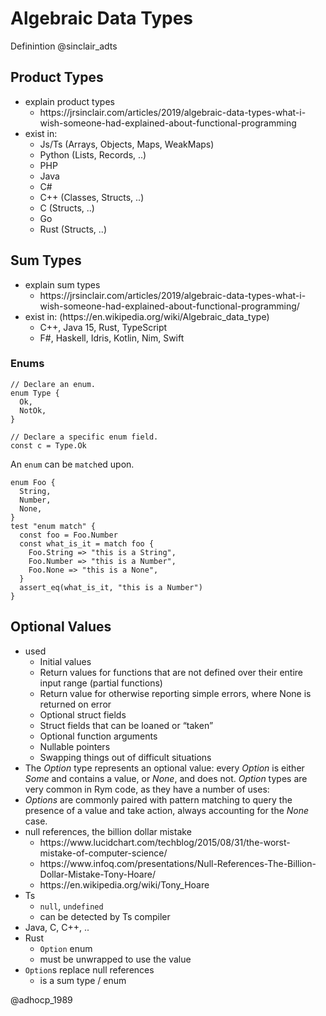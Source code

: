 # Algebraic Data Types {#sec-algebraic-data-types}

Definintion
@sinclair_adts

## Product Types

* explain product types
  * https://jrsinclair.com/articles/2019/algebraic-data-types-what-i-wish-someone-had-explained-about-functional-programming

* exist in:
  * Js/Ts (Arrays, Objects, Maps, WeakMaps)
  * Python (Lists, Records, ..)
  * PHP
  * Java
  * C#
  * C++ (Classes, Structs, ..)
  * C (Structs, ..)
  * Go
  * Rust (Structs, ..)

## Sum Types

* explain sum types
  * https://jrsinclair.com/articles/2019/algebraic-data-types-what-i-wish-someone-had-explained-about-functional-programming/

* exist in: (https://en.wikipedia.org/wiki/Algebraic_data_type)
  * C++, Java 15, Rust, TypeScript
  * F#, Haskell, Idris, Kotlin, Nim, Swift

### Enums {#sec-enum}

```rym
// Declare an enum.
enum Type {
  Ok,
  NotOk,
}

// Declare a specific enum field.
const c = Type.Ok
```

An `enum` can be `match`ed upon.

```rym
enum Foo {
  String,
  Number,
  None,
}
test "enum match" {
  const foo = Foo.Number
  const what_is_it = match foo {
    Foo.String => "this is a String",
    Foo.Number => "this is a Number",
    Foo.None => "this is a None",
  }
  assert_eq(what_is_it, "this is a Number")
}
```

## Optional Values

- used
  - Initial values
  - Return values for functions that are not defined over their entire input range (partial functions)
  - Return value for otherwise reporting simple errors, where None is returned on error
  - Optional struct fields
  - Struct fields that can be loaned or “taken”
  - Optional function arguments
  - Nullable pointers
  - Swapping things out of difficult situations
- The _Option_ type represents an optional value: every _Option_ is either _Some_ and contains a value, or _None_, and does not. _Option_ types are very common in Rym code, as they have a number of uses:
- _Options_ are commonly paired with pattern matching to query the presence of a value and take action, always accounting for the _None_ case.
- null references, the billion dollar mistake
  - https://www.lucidchart.com/techblog/2015/08/31/the-worst-mistake-of-computer-science/
  - https://www.infoq.com/presentations/Null-References-The-Billion-Dollar-Mistake-Tony-Hoare/
  - https://en.wikipedia.org/wiki/Tony_Hoare
- Ts
  - `null`, `undefined`
  - can be detected by Ts compiler
- Java, C, C++, ..
- Rust
  - `Option` enum
  - must be unwrapped to use the value
- `Option`s replace null references
  - is a sum type / enum

@adhocp_1989
